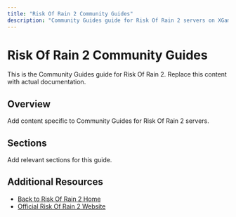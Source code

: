 ```yaml
---
title: "Risk Of Rain 2 Community Guides"
description: "Community Guides guide for Risk Of Rain 2 servers on XGamingServer"
---
```


# Risk Of Rain 2 Community Guides

This is the Community Guides guide for Risk Of Rain 2. Replace this content with actual documentation.

## Overview

Add content specific to Community Guides for Risk Of Rain 2 servers.

## Sections

Add relevant sections for this guide.

## Additional Resources

- [Back to Risk Of Rain 2 Home](./index)
- [Official Risk Of Rain 2 Website](https://example.com)
